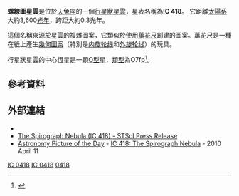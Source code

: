 {{Short description|在天兔座的一個行星狀星雲。}}
{{Infobox planetary nebula
| image = [[Image:Spirograph_Nebula_-_Hubble_1999.jpg|250px]]
| name = [[NGC天體表#IC天體|IC]] 418
| type = Planetary
| epoch = [[J2000|J2000]]
| ra = {{RA|05|27|28.2037}}<ref name="simbad">{{cite simbad
  | title=IC 418
  | access-date=2006-12-22}}</ref>
| dec = {{DEC|-12|41|50.265}}<ref name="simbad" />
| dist_ly = 3.6 ± 1.0 [[光年|kly]] (1100 ± 300 [[秒差距|pc]])<ref name="ads">{{cite journal
  | title=Expansion Parallax of the Planetary Nebula IC 418
  | volume=138
 | pages=46–49
 | journal=The Astronomical Journal
  | bibcode=2009AJ....138...46G
  | arxiv=0905.0021
  | doi=10.1088/0004-6256/138/1/46
  | year=2009
 | last1=Guzmán
 | first1=Lizette
 | last2=Loinard
 | first2=Laurent
 | last3=Gómez
 | first3=Yolanda
 | last4=Morisset
 | first4=Christophe
 | issue=1
 | s2cid=17714722
 }}</ref>
| appmag_v = 9.6<ref name="simbad" />
| size_v = 3.5″x5.5"/11"x14"/150"/220"x250"<ref>{{cite journal
 | first=G. | last=Ramos-Larios
 |display-authors=etal
 | title=Discovery of multiple shells around the planetary nebula IC 418
 | journal=[[Monthly_Notices_of_the_Royal_Astronomical_Society|Monthly Notices of the Royal Astronomical Society]]
 | date=2012 | volume=423
 | issue=4 | pages=3753–3760
 | bibcode=2012MNRAS.423.3753R
 | doi=10.1111/j.1365-2966.2012.21165.x |arxiv = 1204.5816| s2cid=118442646
 }}</ref>
| constellation = [[天兔座|天兔座]]
| radius_ly = 0.15
| absmag_v = -
| notes = -
| names = 螺線圖星雲
}}

'''螺線圖星雲'''是位於[[天兔座|天兔座]]的一個[[行星狀星雲|行星狀星雲]]，星表名稱為''' IC 418'''。 它距離[[太陽系|太陽系]]大約3,600[[光年|光年]]，跨距大約0.3光年。

這個名稱來源於星雲的複雜圖案，它類似於使用[[萬花尺|萬花尺]]創建的圖案。萬花尺是一種在紙上產生[[模式|幾何圖案]]（特別是[[内旋轮线|内旋轮线]]和[[外旋轮线|外旋轮线]]）的玩具。

行星狀星雲的中心恆星是一顆[[O型星|O型星]]，[[恆星光譜#光譜類型|類型]]為O7fp<ref>{{cite journal|doi=10.1051/0004-6361/202141916|title=Planetary nebulae in Gaia EDR3: Central star identification, properties, and binarity|year=2021|last1=González-Santamaría|first1=I.|last2=Manteiga|first2=M.|last3=Manchado|first3=A.|last4=Ulla|first4=A.|last5=Dafonte|first5=C.|last6=López Varela|first6=P.|journal=Astronomy & Astrophysics|volume=656|pages=A51|arxiv=2109.12114|bibcode=2021A&A...656A..51G|s2cid=237940344}}</ref>。

== 參考資料 ==
{{Reflist}}

== 外部連結 ==
*{{commonscat-inline}}
*[http://hubblesite.org/newscenter/newsdesk/archive/releases/2000/28/image/a The Spirograph Nebula (IC 418) - STScI Press Release] {{Wayback|url=http://hubblesite.org/newscenter/newsdesk/archive/releases/2000/28/image/a |date=20081201143518 }}
*[[Astronomy_Picture_of_the_Day|Astronomy Picture of the Day]] - [http://apod.nasa.gov/apod/ap100411.html IC 418: The Spirograph Nebula] {{Wayback|url=http://apod.nasa.gov/apod/ap100411.html |date=20100415053751 }} - 2010 April 11

{{天兔座}}
{{DEFAULTSORT:Ic 418}}
[[Category:行星狀星雲|IC 0418]]
[[Category:天兔座|IC 0418]]
[[Category:IC天體|0418]]